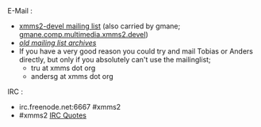 ;E-Mail :
* [http://lists.xmms2.org/cgi-bin/mailman/listinfo/xmms2-devel xmms2-devel mailing list] (also carried by gmane; [http://dir.gmane.org/gmane.comp.multimedia.xmms2.devel gmane.comp.multimedia.xmms2.devel])
* ''[http://lists.xmms.org/pipermail/xmms2-devel/ old mailing list archives]''
* If you have a very good reason you could try and mail Tobias or Anders directly, but only if you absolutely can't use the mailinglist;
**tru at xmms dot org
**andersg at xmms dot org

;IRC :
* irc.freenode.net:6667 #xmms2
* #xmms2 [[IRC Quotes]]